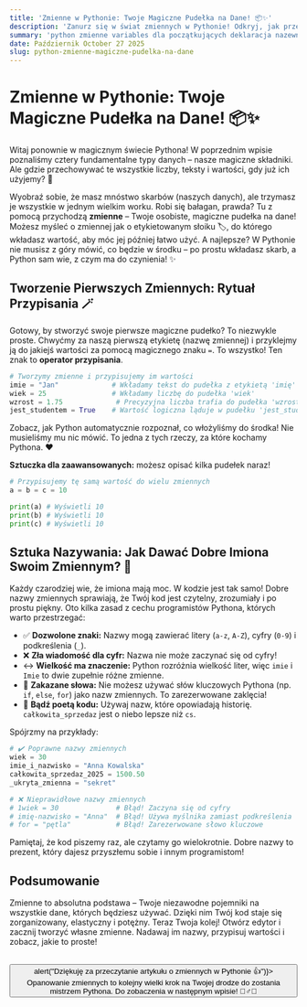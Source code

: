 ```yaml
---
title: 'Zmienne w Pythonie: Twoje Magiczne Pudełka na Dane! 📦✨'
description: 'Zanurz się w świat zmiennych w Pythonie! Odkryj, jak przechowywać dane w magicznych, etykietowanych pudełkach i poznaj zasady, które uczynią Twój kod czytelnym i potężnym.'
summary: 'python zmienne variables dla początkujących deklaracja nazewnictwo'
date: Październik October 27 2025
slug: python-zmienne-magiczne-pudelka-na-dane
---
```


# Zmienne w Pythonie: Twoje Magiczne Pudełka na Dane! 📦✨

Witaj ponownie w magicznym świecie Pythona! W poprzednim wpisie poznaliśmy cztery fundamentalne typy danych – nasze magiczne składniki. Ale gdzie przechowywać te wszystkie liczby, teksty i wartości, gdy już ich użyjemy? 🤔

Wyobraź sobie, że masz mnóstwo skarbów (naszych danych), ale trzymasz je wszystkie w jednym wielkim worku. Robi się bałagan, prawda? Tu z pomocą przychodzą **zmienne** – Twoje osobiste, magiczne pudełka na dane! Możesz myśleć o zmiennej jak o etykietowanym słoiku 🏷️, do którego wkładasz wartość, aby móc jej później łatwo użyć. A najlepsze? W Pythonie nie musisz z góry mówić, co będzie w środku – po prostu wkładasz skarb, a Python sam wie, z czym ma do czynienia! ✨

## Tworzenie Pierwszych Zmiennych: Rytuał Przypisania 🪄

Gotowy, by stworzyć swoje pierwsze magiczne pudełko? To niezwykle proste. Chwyćmy za naszą pierwszą etykietę (nazwę zmiennej) i przyklejmy ją do jakiejś wartości za pomocą magicznego znaku `=`. To wszystko! Ten znak to **operator przypisania**.

```python
# Tworzymy zmienne i przypisujemy im wartości
imie = "Jan"             # Wkładamy tekst do pudełka z etykietą 'imię'
wiek = 25                # Wkładamy liczbę do pudełka 'wiek'
wzrost = 1.75             # Precyzyjna liczba trafia do pudełka 'wzrost'
jest_studentem = True    # Wartość logiczna ląduje w pudełku 'jest_studentem'
```

Zobacz, jak Python automatycznie rozpoznał, co włożyliśmy do środka! Nie musieliśmy mu nic mówić. To jedna z tych rzeczy, za które kochamy Pythona. ❤️

**Sztuczka dla zaawansowanych:** możesz opisać kilka pudełek naraz!

```python
# Przypisujemy tę samą wartość do wielu zmiennych
a = b = c = 10

print(a) # Wyświetli 10
print(b) # Wyświetli 10
print(c) # Wyświetli 10
```

## Sztuka Nazywania: Jak Dawać Dobre Imiona Swoim Zmiennym? 📜

Każdy czarodziej wie, że imiona mają moc. W kodzie jest tak samo! Dobre nazwy zmiennych sprawiają, że Twój kod jest czytelny, zrozumiały i po prostu piękny. Oto kilka zasad z cechu programistów Pythona, których warto przestrzegać:

*   ✅ **Dozwolone znaki:** Nazwy mogą zawierać litery (`a-z`, `A-Z`), cyfry (`0-9`) i podkreślenia (`_`).
*   ❌ **Zła wiadomość dla cyfr:** Nazwa nie może zaczynać się od cyfry!
*   ↔️ **Wielkość ma znaczenie:** Python rozróżnia wielkość liter, więc `imie` i `Imie` to dwie zupełnie różne zmienne.
*   🚫 **Zakazane słowa:** Nie możesz używać słów kluczowych Pythona (np. `if`, `else`, `for`) jako nazw zmiennych. To zarezerwowane zaklęcia!
*   🎨 **Bądź poetą kodu:** Używaj nazw, które opowiadają historię. `całkowita_sprzedaz` jest o niebo lepsze niż `cs`.

Spójrzmy na przykłady:

```python
# ✔️ Poprawne nazwy zmiennych
wiek = 30
imie_i_nazwisko = "Anna Kowalska"
całkowita_sprzedaz_2025 = 1500.50
_ukryta_zmienna = "sekret"

# ❌ Nieprawidłowe nazwy zmiennych
# 1wiek = 30              # Błąd! Zaczyna się od cyfry
# imię-nazwisko = "Anna"  # Błąd! Używa myślnika zamiast podkreślenia
# for = "pętla"           # Błąd! Zarezerwowane słowo kluczowe
```

Pamiętaj, że kod piszemy raz, ale czytamy go wielokrotnie. Dobre nazwy to prezent, który dajesz przyszłemu sobie i innym programistom!

## Podsumowanie

Zmienne to absolutna podstawa – Twoje niezawodne pojemniki na wszystkie dane, których będziesz używać. Dzięki nim Twój kod staje się zorganizowany, elastyczny i potężny. Teraz Twoja kolej! Otwórz edytor i zacznij tworzyć własne zmienne. Nadawaj im nazwy, przypisuj wartości i zobacz, jakie to proste!

<br/>
<button onClick={() => alert("Dziękuję za przeczytanie artykułu o zmiennych w Pythonie 👍")}>
  Opanowanie zmiennych to kolejny wielki krok na Twojej drodze do zostania mistrzem Pythona. Do zobaczenia w następnym wpisie! 🧙‍♂️🌟
</button>
